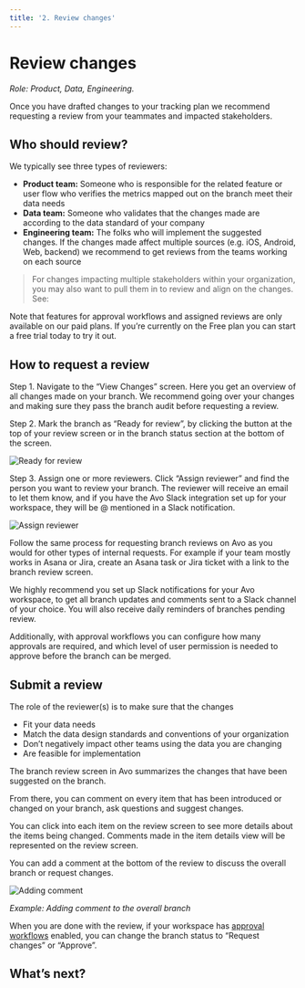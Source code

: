 ```yaml
---
title: '2. Review changes'
---
```



# Review changes

_Role: Product, Data, Engineering._

Once you have drafted changes to your tracking plan we recommend requesting a review from your teammates and impacted stakeholders.

## Who should review?

We typically see three types of reviewers:

- **Product team:** Someone who is responsible for the related feature or user flow who verifies the metrics mapped out on the branch meet their data needs
- **Data team:** Someone who validates that the changes made are according to the data standard of your company
- **Engineering team:** The folks who will implement the suggested changes. If the changes made affect multiple sources (e.g. iOS, Android, Web, backend) we recommend to get reviews from the teams working on each source

> For changes impacting multiple stakeholders within your organization, you may also want to pull them in to review and align on the changes. See: <PageLink
  image="/docs/images/svg/analyticsmanager.svg"
  title="Impacted Stakeholders"
  description="Managing changes impacting multiple stakeholders"
  href="/data-design/guides/managing-changes-impacting-multiple-stakeholders"
/>

<Callout type="info">
  Note that features for approval workflows and assigned reviews are only available on our paid plans. If you’re currently on the Free plan you can start a free trial today to try it out.
</Callout>

## How to request a review

Step 1. Navigate to the “View Changes” screen. Here you get an overview of all changes made on your branch. We recommend going over your changes and making sure they pass the branch audit before requesting a review. 

Step 2. Mark the branch as “Ready for review”, by clicking the button at the top of your review screen or in the branch status section at the bottom of the screen.

![Ready for review](/images/workflow/2.review/ready-for-review.png)

Step 3. Assign one or more reviewers. Click “Assign reviewer” and find the person you want to review your branch. The reviewer will receive an email to let them know, and if you have the Avo Slack integration set up for your workspace, they will be @ mentioned in a Slack notification.

![Assign reviewer](/images/workflow/2.review/assign-reviewer.png)

<Callout type="info" emoji="💡">
  Follow the same process for requesting branch reviews on Avo as you would for
  other types of internal requests. For example if your team mostly works in
  Asana or Jira, create an Asana task or Jira ticket with a link to the branch
  review screen.
</Callout>

We highly recommend you set up Slack notifications for your Avo workspace, to get all branch updates and comments sent to a Slack channel of your choice. You will also receive daily reminders of branches pending review.

<PageLink
  image="/docs/images/svg/dev.svg"
  title="Slack notifications"
  description="Learn how to enable Slack notifications in your Avo Workspace"
  href="/workspace/integrations#slack"
/>

Additionally, with approval workflows you can configure how many approvals are required, and which level of user permission is needed to approve before the branch can be merged.

<PageLink
  image="/docs/images/svg/analyticsmanager.svg"
  title="Approval workflows"
  description="Increase the quality of your tracking plan with protected main branch and branch approvals"
  href="/data-design/branches/approval-workflows"
/>

## Submit a review

The role of the reviewer(s) is to make sure that the changes

- Fit your data needs
- Match the data design standards and conventions of your organization
- Don’t negatively impact other teams using the data you are changing
- Are feasible for implementation

The branch review screen in Avo summarizes the changes that have been suggested on the branch.

From there, you can comment on every item that has been introduced or changed on your branch, ask questions and suggest changes.

You can click into each item on the review screen to see more details about the items being changed. Comments made in the item details view will be represented on the review screen.

You can add a comment at the bottom of the review to discuss the overall branch or request changes.

![Adding comment](/images/workflow/2.review/branch-comment.png)

_Example: Adding comment to the overall branch_

When you are done with the review, if your workspace has [approval workflows](/data-design/branches/approval-workflows) enabled, you can change the branch status to “Request changes” or “Approve”.

## What’s next?

<PageLink
  image="/docs/images/svg/analyticsmanager.svg"
  title="3. Request implementation"
  description="Learn how to request implementation"
  href="/workflow/request-implementation"
/>

